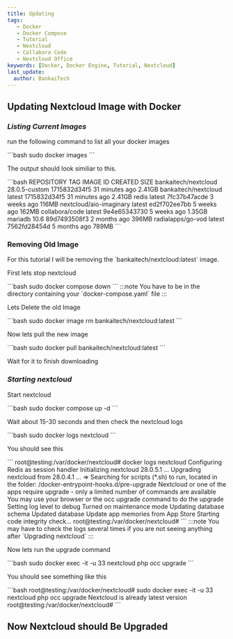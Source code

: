 ```yaml
---
title: Updating
tags:
   - Docker
   - Docker Compose
   - Tutorial
   - Nextcloud
   - Collabora Code
   - Nextcloud Office
keywords: [Docker, Docker Engine, Tutorial, Nextcloud]
last_update:
  author: BankaiTech
---
```



## **Updating Nextcloud Image with Docker**

### ***Listing Current Images***

<p>run the following command to list all your docker images</p>
```bash
sudo docker images
```
<p>The output should look similiar to this.</p>
```bash
REPOSITORY                TAG             IMAGE ID       CREATED          SIZE
bankaitech/nextcloud      28.0.5-custom   1715832d34f5   31 minutes ago   2.41GB
bankaitech/nextcloud      latest          1715832d34f5   31 minutes ago   2.41GB
redis                     latest          7fc37b47acde   3 weeks ago      116MB
nextcloud/aio-imaginary   latest          ed2f702ee7bb   5 weeks ago      162MB
collabora/code            latest          9e4e65343730   5 weeks ago      1.35GB
mariadb                   10.6            89d7493508f3   2 months ago     396MB
radialapps/go-vod         latest          7562fd28454d   5 months ago     789MB
```

### Removing Old Image

<p>For this tutorial I will be removing the `bankaitech/nextcloud:latest` image.</p>
<p>First lets stop nextcloud</p>
```bash
sudo docker compose down
```
:::note
You have to be in the directory containing your `docker-compose.yaml` file
:::
<p>Lets Delete the old Image</p>
```bash
sudo docker image rm bankaitech/nextcloud:latest
```
<p>Now lets pull the new image</p>
```bash
sudo docker pull bankaitech/nextcloud:latest
```
<p>Wait for it to finish downloading</p>

### ***Starting nextcloud***

<p>Start nextcloud</p>
```bash
sudo docker compose up -d
```
<p>Wait about 15-30 seconds and then check the nextcloud logs</p>
```bash
sudo docker logs nextcloud
```
<p>You should see this</p>
```
root@testing:/var/docker/nextcloud# docker logs nextcloud
Configuring Redis as session handler
Initializing nextcloud 28.0.5.1 ...
Upgrading nextcloud from 28.0.4.1 ...
=> Searching for scripts (*.sh) to run, located in the folder: /docker-entrypoint-hooks.d/pre-upgrade
Nextcloud or one of the apps require upgrade - only a limited number of commands are available
You may use your browser or the occ upgrade command to do the upgrade
Setting log level to debug
Turned on maintenance mode
Updating database schema
Updated database
Update app memories from App Store
Starting code integrity check...
root@testing:/var/docker/nextcloud# 
```
:::note
You may have to check the logs several times if you are not seeing anything after `Upgrading nextcloud`
:::
<p>Now lets run the upgrade command</p>
```bash
sudo docker exec -it -u 33 nextcloud php occ upgrade
```
<p>You should see something like this</p>
```bash
root@testing:/var/docker/nextcloud# sudo docker exec -it -u 33 nextcloud php occ upgrade                          
Nextcloud is already latest version
root@testing:/var/docker/nextcloud# 
```

## **Now Nextcloud should Be Upgraded**


<BuyMeACoffeeButton />

